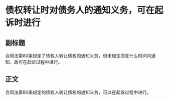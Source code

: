 # 债权转让时对债务人的通知义务，可在起诉时进行
## 副标题
合同法第80条规定了债权人转让债权的通知义务，但未规定须在什么时间内通知，故可在起诉过程中进行。
## 正文
合同法第80条规定的债权人转让债权的通知义务，可以在起诉过程中进行。